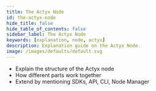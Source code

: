 ```yaml
---
title: The Actyx Node
id: the-actyx-node
hide_title: false
hide_table_of_contents: false
sidebar_label: The Actyx Node
keywords: [explanation, node, actyx]
description: Explanation guide on the Actyx Node.
image: /images/defaults/default.svg
---
```


- Explain the structure of the Actyx node
- How different parts work together
- Extend by mentioning SDKs, API, CLI, Node Manager
